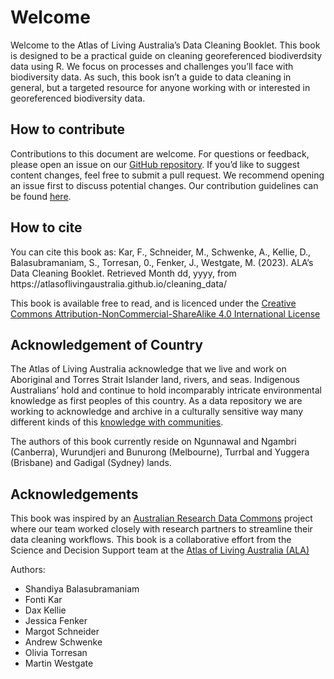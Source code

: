 # Welcome {.unnumbered}

<!-- This website contains resources for working with occurrence data from
living atlases. It is suitable for those who wish to learn to download, tidy,
and transform species occurrence records. This process, often broadly referred
to as *data cleaning*, may vary based on the source of the data, or according to
the aims of the project. Therefore, there is no one-size-fits-all approach,
which is reflected in the way this site is structured.  
Add a diagram and some more text here. -->

Welcome to the Atlas of Living Australia's Data Cleaning Booklet. This book is
designed to be a practical guide on cleaning georeferenced biodiverdsity data
using R. We focus on processes and challenges you'll face with
biodiversity data. As such, this book isn't a guide to data cleaning in general,
but a targeted resource for anyone working with or interested in georeferenced
biodiversity data.

## How to contribute

Contributions to this document are welcome. For questions or feedback, please
open an issue on our [GitHub
repository](https://github.com/AtlasOfLivingAustralia/cleaning_data/issues). If
you'd like to suggest content changes, feel free to submit a pull request. We
recommend opening an issue first to discuss potential changes. Our contribution
guidelines can be found
[here](https://github.com/AtlasOfLivingAustralia/cleaning_data/blob/main/CONTRIBUTING.md).
  
## How to cite

You can cite this book as:
Kar, F., Schneider, M., Schwenke, A., Kellie, D., Balasubramaniam, S., Torresan, 0., Fenker, J., Westgate, M. (2023). ALA's Data Cleaning Booklet. Retrieved Month dd, yyyy, from https://atlasoflivingaustralia.github.io/cleaning_data/

<!-- Just a placeholder licence -->
<!-- actual repository should also contain a licence doc; preferably matching I think -->
This book is available free to read, and is licenced under the 
[Creative Commons Attribution-NonCommercial-ShareAlike 4.0 International License](https://creativecommons.org/licenses/by-nc-sa/4.0/) 

## Acknowledgement of Country

The Atlas of Living Australia acknowledge that we live and work on Aboriginal and Torres Strait Islander land, rivers, and seas. Indigenous Australians’ hold and continue to hold incomparably intricate environmental knowledge as first peoples of this country. As a data repository we are working to acknowledge and archive in a culturally sensitive way many different kinds of this [knowledge with communities](https://www.ala.org.au/indigenous-ecological-knowledge/).

The authors of this book currently reside on Ngunnawal and Ngambri (Canberra), Wurundjeri and Bunurong (Melbourne), Turrbal and Yuggera (Brisbane) and Gadigal (Sydney) lands. 

## Acknowledgements {.unnumbered}

This book was inspired by an [Australian Research Data
Commons](https://ardc.edu.au/) project where our team worked closely with
research partners to streamline their data cleaning workflows. This book is a
collaborative effort from the Science and Decision Support team at the [Atlas of Living Australia (ALA)](https://www.ala.org.au/)

Authors:

- Shandiya Balasubramaniam
- Fonti Kar
- Dax Kellie
- Jessica Fenker 
- Margot Schneider
- Andrew Schwenke
- Olivia Torresan
- Martin Westgate
